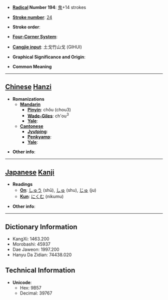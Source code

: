 * '''[[Wiktionary:Chinese radical index| Radical]] Number 194''': [[Wiktionary:Chinese radical index 鬼|鬼]]+14 strokes

* '''[[Wiktionary:Chinese total strokes index|Stroke number]]''': [[Wiktionary:Chinese total strokes index 24|24]]

* '''Stroke order''': 

* '''[[Wiktionary:Chinese four corner index|Four-Corner System]]''': 

* '''[[Wiktionary:Chinese Cangjie index|Cangjie input]]''': 土戈竹山戈 (GIHUI)

* '''Graphical Significance and Origin''': 

* '''Common Meaning'''

----

== [[Chinese]] [[Hanzi]] ==

* '''Romanizations'''
** '''[[Mandarin]]'''
*** '''[[Pinyin]]''': chǒu (chou3)
*** '''[[Wade-Giles]]''': ch'ou<sup>3</sup>
*** '''[[Yale]]''': 
** '''[[Cantonese]]'''
*** '''[[Jyutping]]''':
*** '''[[Penkyamp]]''': 
*** '''[[Yale]]''': 

* '''Other info''': 

----

== [[Japanese]] [[Kanji]] ==

* '''Readings'''
** '''[[On]]''': [[しゅう]] (shū), [[しゅ]] (shu), [[じゅ]] (ju)
** '''[[Kun]]''': [[にくむ]] (nikumu)

* '''Other info''':  

----

== Dictionary Information ==

* KangXi: 1463.200
* Morobashi: 45937
* Dae Jaweon: 1997.200
* Hanyu Da Zidian: 74438.020

== Technical Information ==

* '''Unicode''':
** Hex: 9B57
** Decimal: 39767